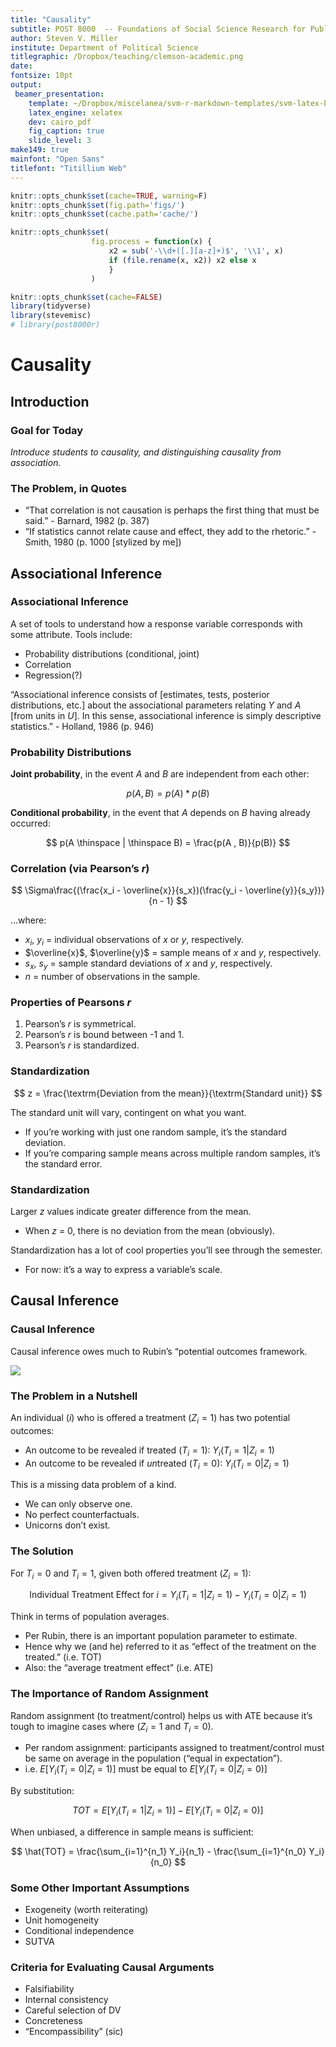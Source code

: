 ```yaml
---
title: "Causality"
subtitle: POST 8000  -- Foundations of Social Science Research for Public Policy
author: Steven V. Miller
institute: Department of Political Science
titlegraphic: /Dropbox/teaching/clemson-academic.png
date: 
fontsize: 10pt
output:
 beamer_presentation:
    template: ~/Dropbox/miscelanea/svm-r-markdown-templates/svm-latex-beamer.tex
    latex_engine: xelatex
    dev: cairo_pdf
    fig_caption: true
    slide_level: 3
make149: true
mainfont: "Open Sans"
titlefont: "Titillium Web"
---
```


```r
knitr::opts_chunk$set(cache=TRUE, warning=F)
knitr::opts_chunk$set(fig.path='figs/')
knitr::opts_chunk$set(cache.path='cache/')

knitr::opts_chunk$set(
                  fig.process = function(x) {
                      x2 = sub('-\\d+([.][a-z]+)$', '\\1', x)
                      if (file.rename(x, x2)) x2 else x
                      }
                  )
```

```r
knitr::opts_chunk$set(cache=FALSE)
library(tidyverse)
library(stevemisc)
# library(post8000r)

```

# Causality
## Introduction
### Goal for Today

*Introduce students to causality, and distinguishing causality from association.*


### The Problem, in Quotes

- "That correlation is not causation is perhaps the first thing that must be said." - Barnard, 1982 (p. 387)
- "If statistics cannot relate cause and effect, they add to the rhetoric." - Smith, 1980 (p. 1000 [stylized by me])

## Associational Inference
### Associational Inference

A set of tools to understand how a response variable corresponds with some attribute. Tools include:

- Probability distributions (conditional, joint)
- Correlation
- Regression(?)

"Associational inference consists of [estimates, tests, posterior distributions, etc.] about the associational parameters relating *Y* and *A* [from units in *U*]. In this sense, associational inference is simply descriptive statistics." - Holland, 1986 (p. 946)


### Probability Distributions

**Joint probability**, in the event *A* and *B* are independent from each other:

$$
    p(A, B) = p(A)*p(B)
$$


**Conditional probability**, in the event that *A* depends on *B* having already occurred:

$$
    p(A \thinspace | \thinspace B) = \frac{p(A , B)}{p(B)}
$$

### Correlation (via Pearson's *r*)


$$
    \Sigma\frac{(\frac{x_i - \overline{x}}{s_x})(\frac{y_i - \overline{y}}{s_y})}{n - 1}
$$

...where:

- $x_i$, $y_i$ = individual observations of *x* or *y*, respectively.
- $\overline{x}$, $\overline{y}$ = sample means of *x* and *y*, respectively.
- $s_x$, $s_y$ = sample standard deviations of *x* and *y*, respectively.
- *n* = number of observations in the sample.

### Properties of Pearsons *r*

1. Pearson's *r* is symmetrical.
2. Pearson's *r* is bound between -1 and 1.
3. Pearson's *r* is standardized.

### Standardization


$$
    z = \frac{\textrm{Deviation from the mean}}{\textrm{Standard unit}}
$$

The standard unit will vary, contingent on what you want.

- If you're working with just one random sample, it's the standard deviation.
- If you're comparing sample means across multiple random samples, it's the standard error.



### Standardization

Larger *z* values indicate greater difference from the mean.

- When *z* = 0, there is no deviation from the mean (obviously).

Standardization has a lot of cool properties you'll see through the semester.

- For now: it's a way to express a variable's scale.

## Causal Inference
### Causal Inference

Causal inference owes much to Rubin's "potential outcomes framework.

![](red-pill-blue-pill.jpg)

### The Problem in a Nutshell

An individual ($i$) who is offered a treatment ($Z_i = 1$) has two potential outcomes:

- An outcome to be revealed if treated ($T_i = 1$): $Y_i(T_i = 1 | Z_i = 1)$
- An outcome to be revealed if *un*treated ($T_i = 0$): $Y_i(T_i = 0 | Z_i = 1)$

This is a missing data problem of a kind.

- We can only observe one.
- No perfect counterfactuals.
- Unicorns don't exist.

### The Solution

For $T_i = 0$ and $T_i = 1$, given both offered treatment ($Z_i = 1$):

$$
\textrm{Individual Treatment Effect for } i  = Y_i(T_i = 1 | Z_i = 1) - Y_i(T_i = 0 | Z_i = 1)
$$

Think in terms of population averages.

- Per Rubin, there is an important population parameter to estimate.
- Hence why we (and he) referred to it as "effect of the treatment on the treated." (i.e. TOT)
- Also: the "average treatment effect" (i.e. ATE)


### The Importance of Random Assignment

Random assignment (to treatment/control) helps us with ATE because it's tough to imagine cases where ($Z_i = 1$ and $T_i = 0$).

- Per random assignment: participants assigned to treatment/control must be same on average in the population ("equal in expectation").
- i.e. $E[Y_i(T_i = 0 | Z_i = 1)]$ must be equal to $E[Y_i(T_i = 0 | Z_i = 0)]$

By substitution:

$$
TOT = E[Y_i(T_i = 1 | Z_i = 1)] - E[Y_i(T_i = 0 | Z_i = 0)]
$$

When unbiased, a difference in sample means is sufficient:

$$
\hat{TOT} = \frac{\sum_{i=1}^{n_1} Y_i}{n_1} -   \frac{\sum_{i=1}^{n_0} Y_i}{n_0}
$$


### Some Other Important Assumptions

- Exogeneity (worth reiterating)
- Unit homogeneity
- Conditional independence
- SUTVA

### Criteria for Evaluating Causal Arguments

- Falsifiability
- Internal consistency
- Careful selection of DV
- Concreteness
- "Encompassibility" (sic)